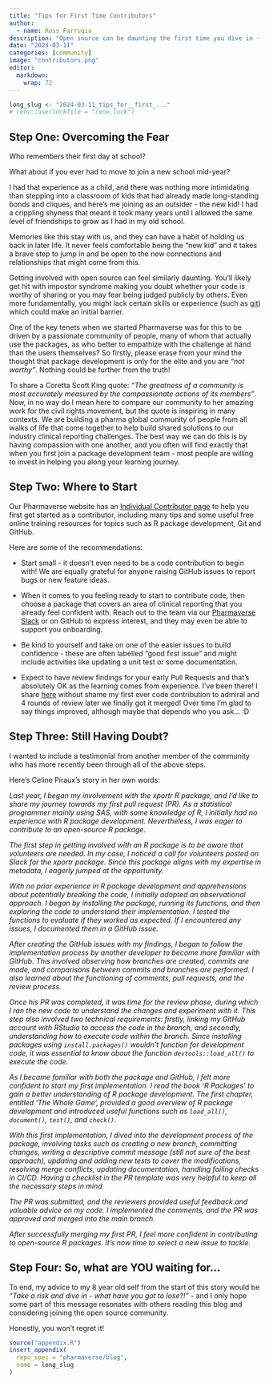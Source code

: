 ```yaml
---
title: "Tips for First Time Contributors"
author:
  - name: Ross Farrugia
description: "Open source can be daunting the first time you dive in - this blog will help you get started!"
date: "2024-03-11"
categories: [community]
image: "contributors.png"
editor: 
  markdown: 
    wrap: 72
---
```


<!--------------- typical setup ----------------->

```r
long_slug <- "2024-03-11_tips_for__first_..."
# renv::use(lockfile = "renv.lock")
```

<!--------------- post begins here ----------------->

## Step One: Overcoming the Fear

Who remembers their first day at school?

What about if you ever had to move to join a new school mid-year?

I had that experience as a child, and there was nothing more
intimidating than stepping into a classroom of kids that had already
made long-standing bonds and cliques, and here's me joining as an
outsider - the new kid! I had a crippling shyness that meant it took
many years until I allowed the same level of friendships to grow as I
had in my old school.

Memories like this stay with us, and they can have a habit of holding us
back in later life. It never feels comfortable being the "new kid" and
it takes a brave step to jump in and be open to the new connections and
relationships that might come from this.

Getting involved with open source can feel similarly daunting. You'll
likely get hit with impostor syndrome making you doubt whether your code
is worthy of sharing or you may fear being judged publicly by others.
Even more fundamentally, you might lack certain skills or experience
(such as [git](https://git-scm.com/book/en/v2/Getting-Started-What-is-Git%3F)) which could make an initial barrier.

One of the key tenets when we started Pharmaverse was for this to be
driven by a passionate community of people, many of whom that actually
use the packages, as who better to empathize with the challenge at hand
than the users themselves? So firstly, please erase from your mind the
thought that package development is only for the elite and you are *"not
worthy"*. Nothing could be further from the truth!

To share a Coretta Scott King quote: *"The greatness of a community is
most accurately measured by the compassionate actions of its members"*.
Now, in no way do I mean here to compare our community to her amazing
work for the civil rights movement, but the quote is inspiring in many
contexts. We are building a pharma global community of people from all
walks of life that come together to help build shared solutions to our
industry clinical reporting challenges. The best way we can do this is
by having compassion with one another, and you often will find exactly
that when you first join a package development team - most people are
willing to invest in helping you along your learning journey.

## Step Two: Where to Start

Our Pharmaverse website has an [Individual Contributor
page](https://pharmaverse.org/contribute/ic/) to help you first get
started as a contributor, including many tips and some useful free
online training resources for topics such as R package development, Git
and GitHub.

Here are some of the recommendations:

-   Start small - it doesn't even need to be a code contribution to
    begin with! We are equally grateful for anyone raising GitHub issues
    to report bugs or new feature ideas.

-   When it comes to you feeling ready to start to contribute code, then
    choose a package that covers an area of clinical reporting that you
    already feel confident with. Reach out to the team via our
    [Pharmaverse
    Slack](https://join.slack.com/t/pharmaverse/shared_invite/zt-yv5atkr4-Np2ytJ6W_QKz_4Olo7Jo9A)
    or on GitHub to express interest, and they may even be able to
    support you onboarding.

-   Be kind to yourself and take on one of the easier issues to build
    confidence - these are often labelled "good first issue" and might
    include activities like updating a unit test or some documentation.

-   Expect to have review findings for your early Pull Requests and
    that's absolutely OK as the learning comes from experience. I've
    been there! I share
    [here](https://github.com/pharmaverse/admiral/pull/760) without
    shame my first ever code contribution to admiral and 4 rounds of
    review later we finally got it merged! Over time I'm glad to say
    things improved, although maybe that depends who you ask... :D

## Step Three: Still Having Doubt?

I wanted to include a testimonial from another member of the community
who has more recently been through all of the above steps.

Here's Celine Piraux's story in her own words:

*Last year, I began my involvement with the xportr R package, and I'd
like to share my journey towards my first pull request (PR). As a
statistical programmer mainly using SAS, with some knowledge of R, I
initially had no experience with R package development. Nevertheless, I
was eager to contribute to an open-source R package.*

*The first step in getting involved with an R package is to be aware
that volunteers are needed. In my case, I noticed a call for volunteers
posted on Slack for the xportr package. Since this package aligns with
my expertise in metadata, I eagerly jumped at the opportunity.*

*With no prior experience in R package development and apprehensions
about potentially breaking the code, I initially adopted an
observational approach. I began by installing the package, running its
functions, and then exploring the code to understand their
implementation. I tested the functions to evaluate if they worked as
expected. If I encountered any issues, I documented them in a GitHub
issue.*

*After creating the GitHub issues with my findings, I began to follow
the implementation process by another developer to become more familiar
with GitHub. This involved observing how branches are created, commits
are made, and comparisons between commits and branches are performed. I
also learned about the functioning of comments, pull requests, and the
review process.*

*Once his PR was completed, it was time for the review phase, during
which I ran the new code to understand the changes and experiment with
it. This step also involved two technical requirements: firstly, linking
my GitHub account with RStudio to access the code in the branch, and
secondly, understanding how to execute code within the branch. Since
installing packages using `install.packages()` wouldn't function for
development code, it was essential to know about the function
`devtools::load_all()` to execute the code.*

*As I became familiar with both the package and GitHub, I felt more
confident to start my first implementation. I read the book 'R Packages'
to gain a better understanding of R package development. The first
chapter, entitled 'The Whole Game', provided a good overview of R
package development and introduced useful functions such as
`load_all()`, `document()`,  `test()`, and `check()`.*

*With this first implementation, I dived into the development process of
the package, involving tasks such as creating a new branch, committing
changes, writing a descriptive commit message (still not sure of the
best approach), updating and adding new tests to cover the
modifications, resolving merge conflicts, updating documentation,
handling failing checks in CI/CD. Having a checklist in the PR template
was very helpful to keep all the necessary steps in mind.*

*The PR was submitted, and the reviewers provided useful feedback and
valuable advice on my code. I implemented the comments, and the PR was
approved and merged into the main branch.*

*After successfully merging my first PR, I feel more confident in
contributing to open-source R packages. It's now time to select a new
issue to tackle.*

## Step Four: So, what are YOU waiting for...

To end, my advice to my 8 year old self from the start of this story
would be *"Take a risk and dive in - what have you got to lose?!"* - and
I only hope some part of this message resonates with others reading this
blog and considering joining the open source community.

Honestly, you won't regret it!

<!--------------- appendices go here ----------------->

```r
source("appendix.R")
insert_appendix(
  repo_spec = "pharmaverse/blog",
  name = long_slug
)
```
